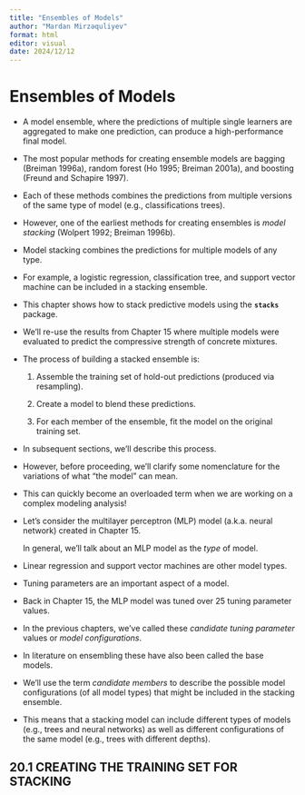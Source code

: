 ```yaml
---
title: "Ensembles of Models"
author: "Mardan Mirzəquliyev"
format: html
editor: visual
date: 2024/12/12
---
```


# Ensembles of Models

-   A model ensemble, where the predictions of multiple single learners are aggregated to make one prediction, can produce a high-performance final model.

-   The most popular methods for creating ensemble models are bagging (Breiman 1996a), random forest (Ho 1995; Breiman 2001a), and boosting (Freund and Schapire 1997).

-   Each of these methods combines the predictions from multiple versions of the same type of model (e.g., classifications trees).

-   However, one of the earliest methods for creating ensembles is *model stacking* (Wolpert 1992; Breiman 1996b).

-   Model stacking combines the predictions for multiple models of any type.

-   For example, a logistic regression, classification tree, and support vector machine can be included in a stacking ensemble.

-   This chapter shows how to stack predictive models using the **`stacks`** package.

-   We’ll re-use the results from Chapter 15 where multiple models were evaluated to predict the compressive strength of concrete mixtures.

-   The process of building a stacked ensemble is:

    1.  Assemble the training set of hold-out predictions (produced via resampling).

    2.  Create a model to blend these predictions.

    3.  For each member of the ensemble, fit the model on the original training set.

-   In subsequent sections, we’ll describe this process.

-   However, before proceeding, we’ll clarify some nomenclature for the variations of what “the model” can mean.

-   This can quickly become an overloaded term when we are working on a complex modeling analysis!

-   Let’s consider the multilayer perceptron (MLP) model (a.k.a. neural network) created in Chapter 15.

    In general, we’ll talk about an MLP model as the *type* of model.

-   Linear regression and support vector machines are other model types.

-   Tuning parameters are an important aspect of a model.

-   Back in Chapter 15, the MLP model was tuned over 25 tuning parameter values.

-   In the previous chapters, we’ve called these *candidate tuning parameter* values or *model configurations*.

-   In literature on ensembling these have also been called the base models.

-   We’ll use the term *candidate members* to describe the possible model configurations (of all model types) that might be included in the stacking ensemble.

-   This means that a stacking model can include different types of models (e.g., trees and neural networks) as well as different configurations of the same model (e.g., trees with different depths).

## 20.1 CREATING THE TRAINING SET FOR STACKING
